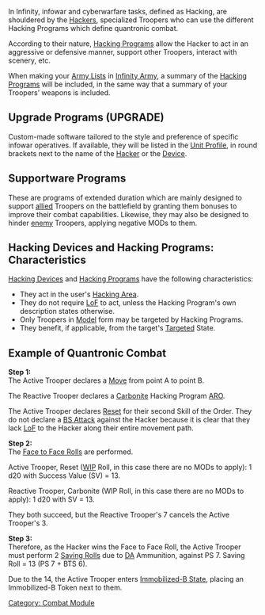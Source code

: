 {{n5-section-combat-module}}
{{n5-section-hacking}}


In Infinity, infowar and cyberwarfare tasks, defined as Hacking, are shouldered by the [[Hacker]]s, specialized Troopers who can use the different Hacking Programs which define quantronic combat.

{{greybox-start | Getting Started with Hacking}}
According to their nature, [[Hacking Program]]s allow the Hacker to act in an aggressive or defensive manner, support other Troopers, interact with scenery, etc.
{{greybox-end}}


{{remember-start}}
When making your [[Army List]]s in [https://infinityuniverse.com/army/infinity Infinity Army], a summary of the [[Hacking Program]]s will be included, in the same way that a summary of your Troopers’ weapons is included.
{{remember-end}}


== Upgrade Programs (UPGRADE) ==
Custom-made software tailored to the style and preference of specific infowar operatives. If available, they will be listed in the [[Unit Profile]], in round brackets next to the name of the [[Hacker]] or the [[Hacking Device | Device]].


== Supportware Programs ==
These are programs of extended duration which are mainly designed to support [[allied]] Troopers on the battlefield by granting them bonuses to improve their combat capabilities. Likewise, they may also be designed to hinder [[enemy]] Troopers, applying negative MODs to them.

{{supportware}}


== Hacking Devices and Hacking Programs: Characteristics ==

[[Hacking Device]]s and [[Hacking Program]]s have the following characteristics:
*They act in the user's [[Hacking Area]].
*They do not require [[LoF]] to act, unless the Hacking Program's own description states otherwise. 
* Only Troopers in [[Model]] form may be targeted by Hacking Programs.
* They benefit, if applicable, from the target's [[Targeted]] State.


== Example of Quantronic Combat ==
{{greybox-start | Example of Quantronic Combat (Hacking)}}
'''Step 1:'''<br>
The Active Trooper declares a [[Move]] from point A to point B.

The Reactive Trooper declares a [[Carbonite]] Hacking Program [[ARO]].

The Active Trooper declares [[Reset]] for their second Skill of the Order. They do not declare a [[BS Attack]] against the Hacker because it is clear that they lack [[LoF]] to the Hacker along their entire movement path.

'''Step 2:'''<br>
The [[Face to Face Roll]]s are performed.

Active Trooper, Reset ([[WIP]] Roll, in this case there are no MODs to apply): 1 d20 with Success Value (SV) = 13.

Reactive Trooper, Carbonite (WIP Roll, in this case there are no MODs to apply): 1 d20 with SV = 13.

They both succeed, but the Reactive Trooper's 7 cancels the Active Trooper's 3.

{{image | name=n5/eng-hacking-example-1.jpg | style=fullborder }}

'''Step 3:'''<br>
Therefore, as the Hacker wins the Face to Face Roll, the Active Trooper must perform 2 [[Saving Roll]]s due to [[DA]] Ammunition, against PS 7.
Saving Roll = 13 (PS 7 + BTS 6).

Due to the 14, the Active Trooper enters [[Immobilized-B State]], placing an Immobilized-B Token next to them.

{{image | name=n5/eng-hacking-example-2.jpg | style=fullborder }}

{{greybox-end}}



{{n5-section-combat-module}}
{{n5-section-hacking}}



[[Category: Combat Module]]
